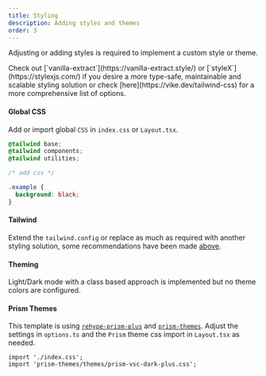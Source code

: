 ```yaml
---
title: Styling
description: Adding styles and themes
order: 3
---
```


Adjusting or adding styles is required to implement a custom style or theme.

<Info>
  Check out [`vanilla-extract`](https://vanilla-extract.style/) or
  [`styleX`](https://stylexjs.com/) if you desire a more type-safe, maintainable
  and scalable styling solution or check [here](https://vike.dev/tailwind-css)
  for a more comprehensive list of options.
</Info>

#### Global CSS

Add or import global `CSS` in `index.css` or `Layout.tsx`.

```css {7,8,9} showLineNumbers
@tailwind base;
@tailwind components;
@tailwind utilities;

/* add css */

.example {
  background: black;
}
```

#### Tailwind

Extend the `tailwind.config` or replace as much as required with another styling solution, some recommendations have been made [above](#).

#### Theming

Light/Dark mode with a class based approach is implemented but no theme colors are configured.

#### Prism Themes

This template is using [`rehype-prism-plus`](https://www.npmjs.com/package/rehype-prism-plus) and [`prism-themes`](https://github.com/PrismJS/prism-themes).
Adjust the settings in `options.ts` and the `Prism` theme css import in `Layout.tsx` as needed.

```
import './index.css';
import 'prism-themes/themes/prism-vsc-dark-plus.css';
```
